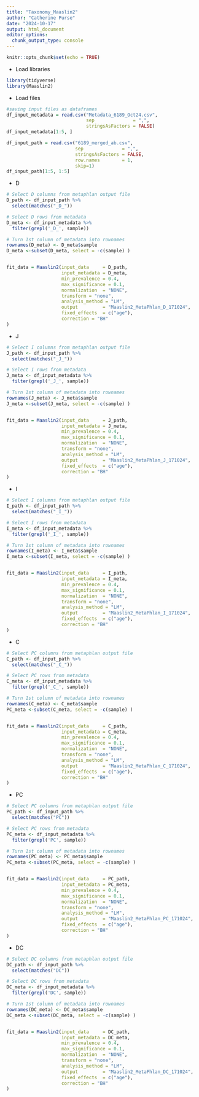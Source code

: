 ---
title: "Taxonomy_Maaslin2"
author: "Catherine Purse"
date: "2024-10-17"
output: html_document
editor_options: 
  chunk_output_type: console
---

```{r setup, include=FALSE}
knitr::opts_chunk$set(echo = TRUE)
```

* Load libraries
```{r}
library(tidyverse)
library(Maaslin2)
```

* Load files
```{r}
#saving input files as dataframes
df_input_metadata = read.csv("Metadata_6189_Oct24.csv", 
                             sep              = ",", 
                             stringsAsFactors = FALSE)
df_input_metadata[1:5, ]

df_input_path = read.csv("6189_merged_ab.csv", 
                         sep              = ",", 
                         stringsAsFactors = FALSE, 
                         row.names        = 1,
                         skip=1)
df_input_path[1:5, 1:5]
```

* D
```{r}
# Select D columns from metaphlan output file 
D_path <- df_input_path %>% 
  select(matches("_D_"))

# Select D rows from metadata
D_meta <- df_input_metadata %>% 
  filter(grepl('_D_', sample))

# Turn 1st column of metadata into rownames
rownames(D_meta) <- D_meta$sample
D_meta <-subset(D_meta, select = -c(sample) )


fit_data = Maaslin2(input_data     = D_path, 
                    input_metadata = D_meta, 
                    min_prevalence = 0.4,
                    max_significance = 0.1,
                    normalization  = "NONE",
                    transform = "none",
                    analysis_method = "LM",
                    output         = "Maaslin2_MetaPhlan_D_171024", 
                    fixed_effects  = c("age"),
                    correction = "BH"
)
```

* J
```{r}
# Select I columns from metaphlan output file 
J_path <- df_input_path %>% 
  select(matches("_J_"))

# Select I rows from metadata
J_meta <- df_input_metadata %>% 
  filter(grepl('_J_', sample))

# Turn 1st column of metadata into rownames
rownames(J_meta) <- J_meta$sample
J_meta <-subset(J_meta, select = -c(sample) )


fit_data = Maaslin2(input_data     = J_path, 
                    input_metadata = J_meta, 
                    min_prevalence = 0.4,
                    max_significance = 0.1,
                    normalization  = "NONE",
                    transform = "none",
                    analysis_method = "LM",
                    output         = "Maaslin2_MetaPhlan_J_171024", 
                    fixed_effects  = c("age"),
                    correction = "BH"
)
```

* I
```{r}
# Select I columns from metaphlan output file 
I_path <- df_input_path %>% 
  select(matches("_I_"))

# Select I rows from metadata
I_meta <- df_input_metadata %>% 
  filter(grepl('_I_', sample))

# Turn 1st column of metadata into rownames
rownames(I_meta) <- I_meta$sample
I_meta <-subset(I_meta, select = -c(sample) )


fit_data = Maaslin2(input_data     = I_path, 
                    input_metadata = I_meta, 
                    min_prevalence = 0.4,
                    max_significance = 0.1,
                    normalization  = "NONE",
                    transform = "none",
                    analysis_method = "LM",
                    output         = "Maaslin2_MetaPhlan_I_171024", 
                    fixed_effects  = c("age"),
                    correction = "BH"
)
```

* C
```{r}
# Select PC columns from metaphlan output file 
C_path <- df_input_path %>% 
  select(matches("_C_"))

# Select PC rows from metadata
C_meta <- df_input_metadata %>% 
  filter(grepl('_C_', sample))

# Turn 1st column of metadata into rownames
rownames(C_meta) <- C_meta$sample
PC_meta <-subset(C_meta, select = -c(sample) )


fit_data = Maaslin2(input_data     = C_path, 
                    input_metadata = C_meta, 
                    min_prevalence = 0.4,
                    max_significance = 0.1,
                    normalization  = "NONE",
                    transform = "none",
                    analysis_method = "LM",
                    output         = "Maaslin2_MetaPhlan_C_171024", 
                    fixed_effects  = c("age"),
                    correction = "BH"
)
```

* PC
```{r}
# Select PC columns from metaphlan output file 
PC_path <- df_input_path %>% 
  select(matches("PC"))

# Select PC rows from metadata
PC_meta <- df_input_metadata %>% 
  filter(grepl('PC', sample))

# Turn 1st column of metadata into rownames
rownames(PC_meta) <- PC_meta$sample
PC_meta <-subset(PC_meta, select = -c(sample) )


fit_data = Maaslin2(input_data     = PC_path, 
                    input_metadata = PC_meta, 
                    min_prevalence = 0.4,
                    max_significance = 0.1,
                    normalization  = "NONE",
                    transform = "none",
                    analysis_method = "LM",
                    output         = "Maaslin2_MetaPhlan_PC_171024", 
                    fixed_effects  = c("age"),
                    correction = "BH"
)
```

* DC
```{r}
# Select DC columns from metaphlan output file 
DC_path <- df_input_path %>% 
  select(matches("DC"))

# Select DC rows from metadata
DC_meta <- df_input_metadata %>% 
  filter(grepl('DC', sample))

# Turn 1st column of metadata into rownames
rownames(DC_meta) <- DC_meta$sample
DC_meta <-subset(DC_meta, select = -c(sample) )


fit_data = Maaslin2(input_data     = DC_path, 
                    input_metadata = DC_meta, 
                    min_prevalence = 0.4,
                    max_significance = 0.1,
                    normalization  = "NONE",
                    transform = "none",
                    analysis_method = "LM",
                    output         = "Maaslin2_MetaPhlan_DC_171024", 
                    fixed_effects  = c("age"),
                    correction = "BH"
)
```